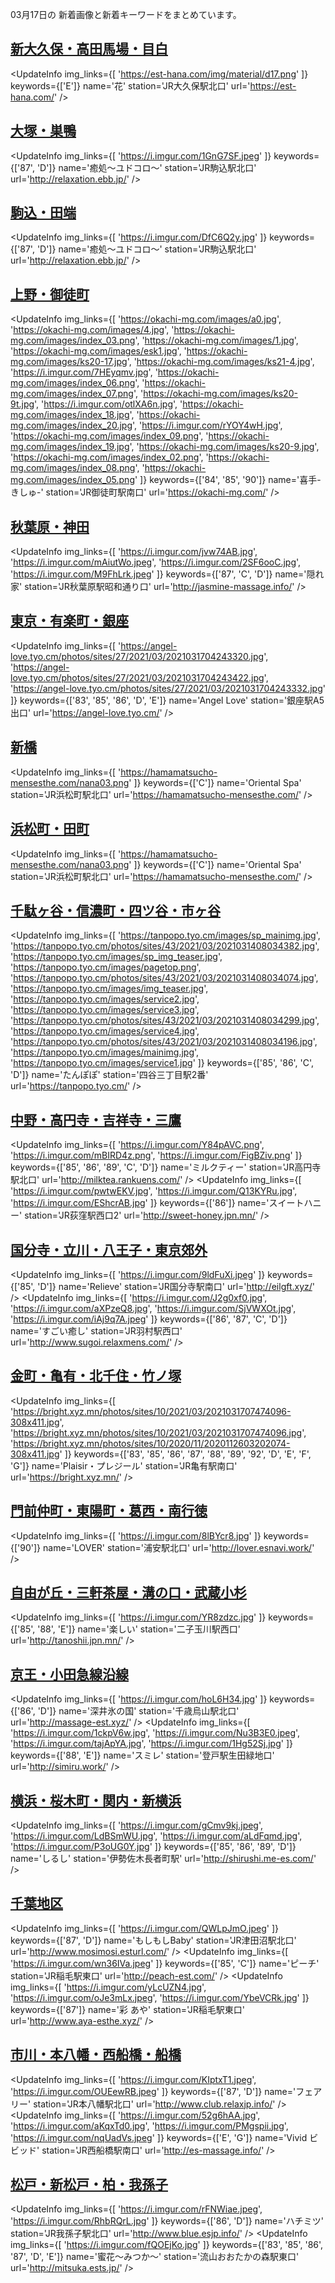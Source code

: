 

03月17日の
新着画像と新着キーワードをまとめています。

<DmmAffiliateIns />

## [新大久保・高田馬場・目白](/busty/0020)
<UpdateInfo
    img_links={[
    'https://est-hana.com/img/material/d17.png'
    ]}
    keywords={['E']}
    name='花'
    station='JR大久保駅北口'
    url='https://est-hana.com/'
/>
<DmmAffiliateIns />

## [大塚・巣鴨](/busty/0040)
<UpdateInfo
    img_links={[
    'https://i.imgur.com/1GnG7SF.jpeg'
    ]}
    keywords={['87', 'D']}
    name='癒処～ユドコロ～'
    station='JR駒込駅北口'
    url='http://relaxation.ebb.jp/'
/>
<DmmAffiliateIns />

## [駒込・田端](/busty/0050)
<UpdateInfo
    img_links={[
    'https://i.imgur.com/DfC6Q2y.jpg'
    ]}
    keywords={['87', 'D']}
    name='癒処～ユドコロ～'
    station='JR駒込駅北口'
    url='http://relaxation.ebb.jp/'
/>
<DmmAffiliateIns />

## [上野・御徒町](/busty/0070)
<UpdateInfo
    img_links={[
    'https://okachi-mg.com/images/a0.jpg',
    'https://okachi-mg.com/images/4.jpg',
    'https://okachi-mg.com/images/index_03.png',
    'https://okachi-mg.com/images/1.jpg',
    'https://okachi-mg.com/images/esk1.jpg',
    'https://okachi-mg.com/images/ks20-17.jpg',
    'https://okachi-mg.com/images/ks21-4.jpg',
    'https://i.imgur.com/7HEyqmv.jpg',
    'https://okachi-mg.com/images/index_06.png',
    'https://okachi-mg.com/images/index_07.png',
    'https://okachi-mg.com/images/ks20-9t.jpg',
    'https://i.imgur.com/otlXA6n.jpg',
    'https://okachi-mg.com/images/index_18.jpg',
    'https://okachi-mg.com/images/index_20.jpg',
    'https://i.imgur.com/rYOY4wH.jpg',
    'https://okachi-mg.com/images/index_09.png',
    'https://okachi-mg.com/images/index_19.jpg',
    'https://okachi-mg.com/images/ks20-9.jpg',
    'https://okachi-mg.com/images/index_02.png',
    'https://okachi-mg.com/images/index_08.png',
    'https://okachi-mg.com/images/index_05.png'
    ]}
    keywords={['84', '85', '90']}
    name='喜手-きしゅ-'
    station='JR御徒町駅南口'
    url='https://okachi-mg.com/'
/>
<DmmAffiliateIns />

## [秋葉原・神田](/busty/0080)
<UpdateInfo
    img_links={[
    'https://i.imgur.com/jvw74AB.jpg',
    'https://i.imgur.com/mAiutWo.jpeg',
    'https://i.imgur.com/2SF6ooC.jpg',
    'https://i.imgur.com/M9FhLrk.jpeg'
    ]}
    keywords={['87', 'C', 'D']}
    name='隠れ家'
    station='JR秋葉原駅昭和通り口'
    url='http://jasmine-massage.info/'
/>
<DmmAffiliateIns />

## [東京・有楽町・銀座](/busty/0090)
<UpdateInfo
    img_links={[
    'https://angel-love.tyo.cm/photos/sites/27/2021/03/2021031704243320.jpg',
    'https://angel-love.tyo.cm/photos/sites/27/2021/03/2021031704243422.jpg',
    'https://angel-love.tyo.cm/photos/sites/27/2021/03/2021031704243332.jpg'
    ]}
    keywords={['83', '85', '86', 'D', 'E']}
    name='Angel Love'
    station='銀座駅A5出口'
    url='https://angel-love.tyo.cm/'
/>
<DmmAffiliateIns />

## [新橋](/busty/0100)
<UpdateInfo
    img_links={[
    'https://hamamatsucho-mensesthe.com/nana03.png'
    ]}
    keywords={['C']}
    name='Oriental Spa'
    station='JR浜松町駅北口'
    url='https://hamamatsucho-mensesthe.com/'
/>
<DmmAffiliateIns />

## [浜松町・田町](/busty/0110)
<UpdateInfo
    img_links={[
    'https://hamamatsucho-mensesthe.com/nana03.png'
    ]}
    keywords={['C']}
    name='Oriental Spa'
    station='JR浜松町駅北口'
    url='https://hamamatsucho-mensesthe.com/'
/>
<DmmAffiliateIns />

## [千駄ヶ谷・信濃町・四ツ谷・市ヶ谷](/busty/0150)
<UpdateInfo
    img_links={[
    'https://tanpopo.tyo.cm/images/sp_mainimg.jpg',
    'https://tanpopo.tyo.cm/photos/sites/43/2021/03/2021031408034382.jpg',
    'https://tanpopo.tyo.cm/images/sp_img_teaser.jpg',
    'https://tanpopo.tyo.cm/images/pagetop.png',
    'https://tanpopo.tyo.cm/photos/sites/43/2021/03/2021031408034074.jpg',
    'https://tanpopo.tyo.cm/images/img_teaser.jpg',
    'https://tanpopo.tyo.cm/images/service2.jpg',
    'https://tanpopo.tyo.cm/images/service3.jpg',
    'https://tanpopo.tyo.cm/photos/sites/43/2021/03/2021031408034299.jpg',
    'https://tanpopo.tyo.cm/images/service4.jpg',
    'https://tanpopo.tyo.cm/photos/sites/43/2021/03/2021031408034196.jpg',
    'https://tanpopo.tyo.cm/images/mainimg.jpg',
    'https://tanpopo.tyo.cm/images/service1.jpg'
    ]}
    keywords={['85', '86', 'C', 'D']}
    name='たんぽぽ'
    station='四谷三丁目駅2番'
    url='https://tanpopo.tyo.cm/'
/>
<DmmAffiliateIns />

## [中野・高円寺・吉祥寺・三鷹](/busty/0180)
<UpdateInfo
    img_links={[
    'https://i.imgur.com/Y84pAVC.png',
    'https://i.imgur.com/mBIRD4z.png',
    'https://i.imgur.com/FigBZiv.png'
    ]}
    keywords={['85', '86', '89', 'C', 'D']}
    name='ミルクティー'
    station='JR高円寺駅北口'
    url='http://milktea.rankuens.com/'
/>
<UpdateInfo
    img_links={[
    'https://i.imgur.com/pwtwEKV.jpg',
    'https://i.imgur.com/Q13KYRu.jpg',
    'https://i.imgur.com/EShcrAB.jpg'
    ]}
    keywords={['86']}
    name='スイートハニー'
    station='JR荻窪駅西口2'
    url='http://sweet-honey.jpn.mn/'
/>
<DmmAffiliateIns />

## [国分寺・立川・八王子・東京郊外](/busty/0200)
<UpdateInfo
    img_links={[
    'https://i.imgur.com/9ldFuXi.jpeg'
    ]}
    keywords={['85', 'D']}
    name='Relieve'
    station='JR国分寺駅南口'
    url='http://eilgft.xyz/'
/>
<UpdateInfo
    img_links={[
    'https://i.imgur.com/J2g0xf0.jpg',
    'https://i.imgur.com/aXPzeQ8.jpg',
    'https://i.imgur.com/SjVWXOt.jpg',
    'https://i.imgur.com/iAj9q7A.jpeg'
    ]}
    keywords={['86', '87', 'C', 'D']}
    name='すごい癒し'
    station='JR羽村駅西口'
    url='http://www.sugoi.relaxmens.com/'
/>
<DmmAffiliateIns />

## [金町・亀有・北千住・竹ノ塚](/busty/0230)
<UpdateInfo
    img_links={[
    'https://bright.xyz.mn/photos/sites/10/2021/03/2021031707474096-308x411.jpg',
    'https://bright.xyz.mn/photos/sites/10/2021/03/2021031707474096.jpg',
    'https://bright.xyz.mn/photos/sites/10/2020/11/2020112603202074-308x411.jpg'
    ]}
    keywords={['83', '85', '86', '87', '88', '89', '92', 'D', 'E', 'F', 'G']}
    name='Plaisir・プレジール'
    station='JR亀有駅南口'
    url='https://bright.xyz.mn/'
/>
<DmmAffiliateIns />

## [門前仲町・東陽町・葛西・南行徳](/busty/0240)
<UpdateInfo
    img_links={[
    'https://i.imgur.com/8lBYcr8.jpg'
    ]}
    keywords={['90']}
    name='LOVER'
    station='浦安駅北口'
    url='http://lover.esnavi.work/'
/>
<DmmAffiliateIns />

## [自由が丘・三軒茶屋・溝の口・武蔵小杉](/busty/0250)
<UpdateInfo
    img_links={[
    'https://i.imgur.com/YR8zdzc.jpg'
    ]}
    keywords={['85', '88', 'E']}
    name='楽しい'
    station='二子玉川駅西口'
    url='http://tanoshii.jpn.mn/'
/>
<DmmAffiliateIns />

## [京王・小田急線沿線](/busty/0260)
<UpdateInfo
    img_links={[
    'https://i.imgur.com/hoL6H34.jpg'
    ]}
    keywords={['86', 'D']}
    name='深井氷の国'
    station='千歳烏山駅北口'
    url='http://massage-est.xyz/'
/>
<UpdateInfo
    img_links={[
    'https://i.imgur.com/1ckpV6w.jpg',
    'https://i.imgur.com/Nu3B3E0.jpeg',
    'https://i.imgur.com/tajApYA.jpg',
    'https://i.imgur.com/1Hg52Sj.jpg'
    ]}
    keywords={['88', 'E']}
    name='スミレ'
    station='登戸駅生田緑地口'
    url='http://simiru.work/'
/>
<DmmAffiliateIns />

## [横浜・桜木町・関内・新横浜](/busty/0310)
<UpdateInfo
    img_links={[
    'https://i.imgur.com/gCmv9kj.jpeg',
    'https://i.imgur.com/LdBSmWU.jpg',
    'https://i.imgur.com/aLdFqmd.jpg',
    'https://i.imgur.com/P3oUG0Y.jpg'
    ]}
    keywords={['85', '86', '89', 'D']}
    name='しるし'
    station='伊勢佐木長者町駅'
    url='http://shirushi.me-es.com/'
/>
<DmmAffiliateIns />

## [千葉地区](/busty/0500)
<UpdateInfo
    img_links={[
    'https://i.imgur.com/QWLpJmO.jpeg'
    ]}
    keywords={['87', 'D']}
    name='もしもしBaby'
    station='JR津田沼駅北口'
    url='http://www.mosimosi.esturl.com/'
/>
<UpdateInfo
    img_links={[
    'https://i.imgur.com/wn36IVa.jpeg'
    ]}
    keywords={['85', 'C']}
    name='ピーチ'
    station='JR稲毛駅東口'
    url='http://peach-est.com/'
/>
<UpdateInfo
    img_links={[
    'https://i.imgur.com/yLcUZN4.jpg',
    'https://i.imgur.com/oJe3mLx.jpeg',
    'https://i.imgur.com/YbeVCRk.jpg'
    ]}
    keywords={['87']}
    name='彩 あや'
    station='JR稲毛駅東口'
    url='http://www.aya-esthe.xyz/'
/>
<DmmAffiliateIns />

## [市川・本八幡・西船橋・船橋](/busty/0510)
<UpdateInfo
    img_links={[
    'https://i.imgur.com/KIptxT1.jpeg',
    'https://i.imgur.com/OUEewRB.jpeg'
    ]}
    keywords={['87', 'D']}
    name='フェアリー'
    station='JR本八幡駅北口'
    url='http://www.club.relaxjp.info/'
/>
<UpdateInfo
    img_links={[
    'https://i.imgur.com/52g6hAA.jpg',
    'https://i.imgur.com/aKqxTd0.jpg',
    'https://i.imgur.com/PMgspii.jpg',
    'https://i.imgur.com/nqUadVs.jpeg'
    ]}
    keywords={['E', 'G']}
    name='Vivid ビビッド'
    station='JR西船橋駅南口'
    url='http://es-massage.info/'
/>
<DmmAffiliateIns />

## [松戸・新松戸・柏・我孫子](/busty/0520)
<UpdateInfo
    img_links={[
    'https://i.imgur.com/rFNWiae.jpeg',
    'https://i.imgur.com/RhbRQrL.jpg'
    ]}
    keywords={['86', 'D']}
    name='ハチミツ'
    station='JR我孫子駅北口'
    url='http://www.blue.esjp.info/'
/>
<UpdateInfo
    img_links={[
    'https://i.imgur.com/fQOEjKo.jpg'
    ]}
    keywords={['83', '85', '86', '87', 'D', 'E']}
    name='蜜花～みつか～'
    station='流山おおたかの森駅東口'
    url='http://mitsuka.ests.jp/'
/>
<DmmAffiliateIns />

<DmmAffiliateScript />
